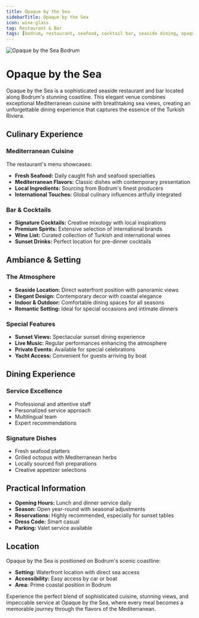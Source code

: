 ```yaml
---
title: Opaque by the Sea
sidebarTitle: Opaque by the Sea
icon: wine-glass
tag: Restaurant & Bar
tags: [bodrum, restaurant, seafood, cocktail bar, seaside dining, opaque]
---
```


<img src="https://res.cloudinary.com/djzzikcey/image/upload/v1752962063/bodrum-transfer/opaque-by-the-sea.webp" alt="Opaque by the Sea Bodrum" className="rounded-lg mb-8" />

# Opaque by the Sea

Opaque by the Sea is a sophisticated seaside restaurant and bar located along Bodrum's stunning coastline. This elegant venue combines exceptional Mediterranean cuisine with breathtaking sea views, creating an unforgettable dining experience that captures the essence of the Turkish Riviera.

## Culinary Experience

### Mediterranean Cuisine
The restaurant's menu showcases:
- **Fresh Seafood:** Daily caught fish and seafood specialties
- **Mediterranean Flavors:** Classic dishes with contemporary presentation
- **Local Ingredients:** Sourcing from Bodrum's finest producers
- **International Touches:** Global culinary influences artfully integrated

### Bar & Cocktails
- **Signature Cocktails:** Creative mixology with local inspirations
- **Premium Spirits:** Extensive selection of international brands
- **Wine List:** Curated collection of Turkish and international wines
- **Sunset Drinks:** Perfect location for pre-dinner cocktails

## Ambiance & Setting

### The Atmosphere
- **Seaside Location:** Direct waterfront position with panoramic views
- **Elegant Design:** Contemporary decor with coastal elegance
- **Indoor & Outdoor:** Comfortable dining spaces for all seasons
- **Romantic Setting:** Ideal for special occasions and intimate dinners

### Special Features
- **Sunset Views:** Spectacular sunset dining experience
- **Live Music:** Regular performances enhancing the atmosphere
- **Private Events:** Available for special celebrations
- **Yacht Access:** Convenient for guests arriving by boat

## Dining Experience

### Service Excellence
- Professional and attentive staff
- Personalized service approach
- Multilingual team
- Expert recommendations

### Signature Dishes
- Fresh seafood platters
- Grilled octopus with Mediterranean herbs
- Locally sourced fish preparations
- Creative appetizer selections

## Practical Information

- **Opening Hours:** Lunch and dinner service daily
- **Season:** Open year-round with seasonal adjustments
- **Reservations:** Highly recommended, especially for sunset tables
- **Dress Code:** Smart casual
- **Parking:** Valet service available

## Location

Opaque by the Sea is positioned on Bodrum's scenic coastline:
- **Setting:** Waterfront location with direct sea access
- **Accessibility:** Easy access by car or boat
- **Area:** Prime coastal position in Bodrum

Experience the perfect blend of sophisticated cuisine, stunning views, and impeccable service at Opaque by the Sea, where every meal becomes a memorable journey through the flavors of the Mediterranean.